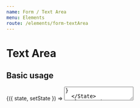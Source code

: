```yaml
---
name: Form / Text Area
menu: Elements
route: /elements/form-textArea
---
```



# Text Area

## Basic usage

<Playground>
  <State
    initial={{
      value: 'Lorem ipsum dolor sit amet, consectetur adipiscing elit...',
      Rows: 10,
      cols: 50,
    }}
  >
    {({ state, setState }) => <TextArea {...state} />}
  </State>
</Playground>

## API

<Props of={TextArea} />

